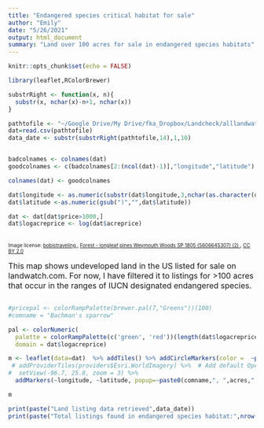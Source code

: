```yaml
---
title: "Endangered species critical habitat for sale"
author: "Emily"
date: "5/26/2021"
output: html_document
summary: "Land over 100 acres for sale in endangered species habitats"
---
```


```r
knitr::opts_chunk$set(echo = FALSE)
```

```r
library(leaflet,RColorBrewer)

substrRight <- function(x, n){
  substr(x, nchar(x)-n+1, nchar(x))
}

pathtofile <- "~/Google Drive/My Drive/fka_Dropbox/Landcheck/alllandwatchcrithab_2021-05-26.csv"
dat=read.csv(pathtofile)
data_date <- substr(substrRight(pathtofile,14),1,10)


badcolnames <- colnames(dat)
goodcolnames <- c(badcolnames[2:(ncol(dat)-1)],"longitude","latitude")

colnames(dat) <- goodcolnames

dat$longitude <- as.numeric(substr(dat$longitude,3,nchar(as.character(dat$longitude))))
dat$latitude <-as.numeric(gsub(")","",dat$latitude))

dat <- dat[dat$price>1000,]
dat$logacreprice <- log(dat$acreprice)

```
## 

<font size = "1">Image license:
<a href="https://www.flickr.com/people/91008793@N00"> bobistraveling </a>, <a href = "https://commons.wikimedia.org/wiki/File:Forest_-_longleaf_pines_Weymouth_Woods_SP_1805_ (5606645307) _ (2).jpg "> Forest - longleaf pines Weymouth Woods SP 1805 (5606645307) (2) </a>, <a href =" https://creativecommons.org/licenses/by/2.0/legalcode "rel =" license "> CC BY 2.0 </a></font>

<font size = "3"> This map shows undeveloped land in the US listed for sale on landwatch.com. For now, I have filtered it to listings for >100 acres that occur in the ranges of IUCN designated endangered species. </font>

##

```r
#pricepal <- colorRampPalette(brewer.pal(7,"Greens"))(100)
#comname = "Bachman's sparrow"

pal <- colorNumeric(
  palette = colorRampPalette(c('green', 'red'))(length(dat$logacreprice)), 
  domain = dat$logacreprice)

m <- leaflet(data=dat)  %>% addTiles() %>% addCircleMarkers(color =  ~pal(dat$logacreprice)) %>%#, radius = dat$acres/500) %>%
 # addProviderTiles(providers$Esri.WorldImagery) %>%  # Add default OpenStreetMap map tiles
#  setView(-96.7, 25.8, zoom = 3) %>%
  addMarkers(~longitude, ~latitude, popup=~paste0(comname,", ",acres," acres in ",city,", ",state,  ": ", ' <a href="https://www.landwatch.com',canonicalUrl,'"> See listing </a>'))

m
```
```r
print(paste("Land listing data retrieved",data_date))
print(paste("Total listings found in endangered species habitat:",nrow(dat)+1))
```
